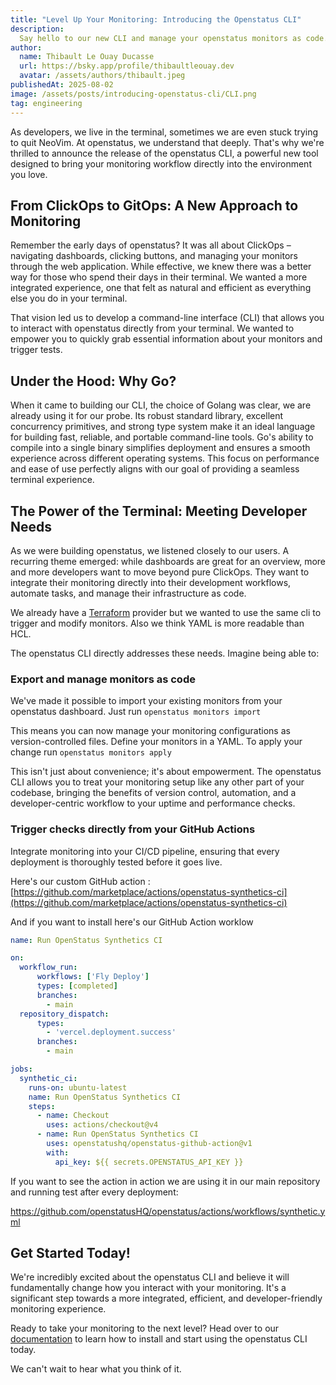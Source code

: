 ```yaml
---
title: "Level Up Your Monitoring: Introducing the Openstatus CLI"
description:
  Say hello to our new CLI and manage your openstatus monitors as code.
author:
  name: Thibault Le Ouay Ducasse
  url: https://bsky.app/profile/thibaultleouay.dev
  avatar: /assets/authors/thibault.jpeg
publishedAt: 2025-08-02
image: /assets/posts/introducing-openstatus-cli/CLI.png
tag: engineering
---
```


As developers, we live in the terminal, sometimes we are even stuck trying to quit NeoVim. At openstatus, we understand that deeply. That's why we're thrilled to announce the release of the openstatus CLI, a powerful new tool designed to bring your monitoring workflow directly into the environment you love.

## From ClickOps to GitOps: A New Approach to Monitoring

Remember the early days of openstatus? It was all about ClickOps – navigating dashboards, clicking buttons, and managing your monitors through the web application. While effective, we knew there was a better way for those who spend their days in their terminal. We wanted a more integrated experience, one that felt as natural and efficient as everything else you do in your terminal.

That vision led us to develop a command-line interface (CLI) that allows you to interact with openstatus directly from your terminal. We wanted to empower you to quickly grab essential information about your monitors and trigger tests.

## Under the Hood: Why Go?

When it came to building our CLI, the choice of Golang was clear, we are already using it for our probe. Its robust standard library, excellent concurrency primitives, and strong type system make it an ideal language for building fast, reliable, and portable command-line tools. Go's ability to compile into a single binary simplifies deployment and ensures a smooth experience across different operating systems. This focus on performance and ease of use perfectly aligns with our goal of providing a seamless terminal experience.

## The Power of the Terminal: Meeting Developer Needs

As we were building openstatus, we listened closely to our users. A recurring theme emerged: while dashboards are great for an overview, more and more developers want to move beyond pure ClickOps. They want to integrate their monitoring directly into their development workflows, automate tasks, and manage their infrastructure as code.

We already have a [Terraform](https://registry.terraform.io/providers/openstatusHQ/openstatus/latest) provider but we wanted to use the same cli to trigger and modify monitors. Also we think YAML is more readable than HCL.

The openstatus CLI directly addresses these needs. Imagine being able to:


### Export and manage monitors as code

We've made it possible to import your existing monitors from your openstatus dashboard.
Just run `openstatus monitors import`

This means you can now manage your monitoring configurations as version-controlled files. Define your monitors in a YAML. To apply your change run `openstatus monitors apply`

This isn't just about convenience; it's about empowerment. The openstatus CLI allows you to treat your monitoring setup like any other part of your codebase, bringing the benefits of version control, automation, and a developer-centric workflow to your uptime and performance checks.



### Trigger checks directly from your GitHub Actions

Integrate monitoring into your CI/CD pipeline, ensuring that every deployment is thoroughly tested before it goes live.

Here's our custom GitHub action : [https://github.com/marketplace/actions/openstatus-synthetics-ci](https://github.com/marketplace/actions/openstatus-synthetics-ci)

And if you want to install here's our GitHub Action worklow

```yaml
name: Run OpenStatus Synthetics CI

on:
  workflow_run:
      workflows: ['Fly Deploy']
      types: [completed]
      branches:
        - main
  repository_dispatch:
      types:
        - 'vercel.deployment.success'
      branches:
        - main

jobs:
  synthetic_ci:
    runs-on: ubuntu-latest
    name: Run OpenStatus Synthetics CI
    steps:
      - name: Checkout
        uses: actions/checkout@v4
      - name: Run OpenStatus Synthetics CI
        uses: openstatushq/openstatus-github-action@v1
        with:
          api_key: ${{ secrets.OPENSTATUS_API_KEY }}
```

If you want to see the action in action  we are using it in our main repository and running test after every deployment:

https://github.com/openstatusHQ/openstatus/actions/workflows/synthetic.yml


## Get Started Today!

We're incredibly excited about the openstatus CLI and believe it will fundamentally change how you interact with your monitoring. It's a significant step towards a more integrated, efficient, and developer-friendly monitoring experience.

Ready to take your monitoring to the next level? Head over to our [documentation](https://docs.openstatus.dev/cli/getting-started/) to learn how to install and start using the openstatus CLI today.

We can't wait to hear what you think of it.
